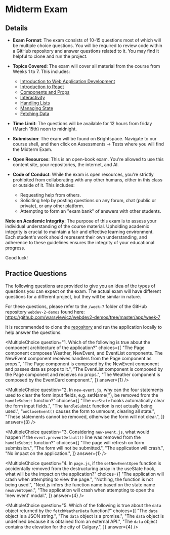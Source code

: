 
# Midterm Exam

## Details

- **Exam Format**: The exam consists of 10-15 questions most of which will be multiple choice questions. You will be required to review code within a GitHub repository and answer questions related to it. You may find it helpful to clone and run the project.

- **Topics Covered**: The exam will cover all material from the course from Weeks 1 to 7. This includes:

  - [Introduction to Web Application Development](/week-1/intro-web-app-dev)
  - [Introduction to React](/week-2/react)
  - [Components and Props](/week-3/components-and-props)
  - [Interactivity](/week-4/interactivity)
  - [Handling Lists](/week-5/lists)
  - [Managing State](/week-6/state)
  - [Fetching Data](/week-7/fetching-data)

- **Time Limit**: The questions will be available for 12 hours from friday (March 15th) noon to midnight.

- **Submission**: The exam will be found on Brightspace. Navigate to our course shell, and then click on Assessments &rarr; Tests where you will find the Midterm Exam.

- **Open Resources**: This is an open-book exam. You're allowed to use this content site, your repositories, the internet, and AI.

- **Code of Conduct**: While the exam is open resources, you're strictly prohibited from collaborating with any other humans, either in this class or outside of it. This includes:
  - Requesting help from others.
  - Soliciting help by posting questions on any forum, chat (public or private), or any other platform.
  - Attempting to form an "exam bank" of answers with other students.

**Note on Academic Integrity**: The purpose of this exam is to assess your individual understanding of the course material. Upholding academic integrity is crucial to maintain a fair and effective learning environment. Each student's work should represent their own understanding, and adherence to these guidelines ensures the integrity of your educational progress.

Good luck!

## Practice Questions

The following questions are provided to give you an idea of the types of questions you can expect on the exam. The actual exam will have different questions for a different project, but they will be similar in nature.

For these questions, please refer to the `/week-7` folder of the GitHub repository `webdev-2-demos` found here: https://github.com/warsylewicz/webdev2-demos/tree/master/app/week-7

It is recommended to clone the [repository](https://github.com/warsylewicz/webdev2-demos) and run the application locally to help answer the questions.

<MultipleChoice
  question="1. Which of the following is true about the component architecture of the application?"
  choices={[
    "The Page component composes Weather, NewEvent, and EventList components. The NewEvent component receives handlers from the Page component as props.",
    "The Page component is composed by the NewEvent component and passes data as props to it.",
    "The EventList component is composed by the Page component and receives no props.",
    "The Weather component is composed by the EventCard component.",
  ]}
  answer={1}
/>

<MultipleChoice
  question="2. In `new-event.js`, why can the four statements used to clear the form input fields, e.g. setName(''), be removed from the `handleSubmit` function?"
  choices={[
    "The `useState` hooks automatically clear the form input fields.",
    "The `handleSubmit` function is not actually being used.",
    "`onCloseEvent()` causes the form to unmount, clearing all state.",
    "These statements cannot be removed, otherwise the form will not clear.",
  ]}
  answer={3}
/>

<MultipleChoice
  question="3. Considering `new-event.js`, what would happen if the `event.preventDefault()` line was removed from the `handleSubmit` function?"
  choices={[
    "The page will refresh on form submission.",
    "The form will not be submitted.",
    "The application will crash.",
    "No impact on the application.",
  ]}
  answer={1}
/>

<MultipleChoice
  question="4. In `page.js`, if the `setNewEventOpen` function is accidentally removed from the destructuring array in the useState hook, what will be the impact on the application?"
  choices={[
    "The application will crash when attempting to view the page.",
    "Nothing, the function is not being used.",
    "Next.js infers the function name based on the state name `newEventOpen`.",
    "The application will crash when attempting to open the 'new event' modal.",
  ]}
  answer={4}
/>

<MultipleChoice
  question="5. Which of the following is true about the `data` object returned by the `fetchWeatherData` function?"
  choices={[
    "The `data` object is a JSON string.",
    "The `data` object is a promise.",
    "The `data` object is undefined because it is obtained from an external API.",
    "The `data` object contains the elevation for the city of Calgary.",
  ]}
  answer={4}
/>
